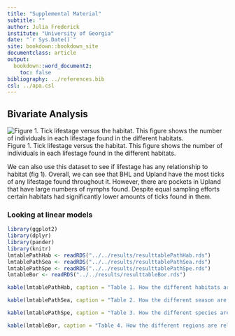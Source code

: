 ---
title: "Supplemental Material"
subtitle: ""
author: Julia Frederick
institute: "University of Georgia"
date: "`r Sys.Date()`"
site: bookdown::bookdown_site
documentclass: article
output:
  bookdown::word_document2: 
    toc: false
bibliography: ../references.bib
csl: ../apa.csl
---

## Bivariate Analysis
![Figure 1. Tick lifestage versus the habitat. This figure shows the number of individuals in each lifestage found in the different habitats.](../../results/lifeLandfigure.png)  
Figure 1. Tick lifestage versus the habitat. This figure shows the number of individuals in each lifestage found in the different habitats.  

We can also use this dataset to see if lifestage has any relationship to habitat (fig 1). Overall, we can see that BHL and Upland have the most ticks of any lifestage found throughout it. However, there are pockets in Upland that have large numbers of nymphs found. Despite equal sampling efforts certain habitats had significantly lower amounts of ticks found in them. 

### Looking at linear models
```{r simplelm, echo = FALSE }
library(ggplot2)
library(dplyr)
library(pander)
library(knitr)
lmtablePathHab <- readRDS("../../results/resulttablePathHab.rds")
lmtablePathSea <- readRDS("../../results/resulttablePathSea.rds")
lmtablePathSpe <- readRDS("../../results/resulttablePathSpe.rds")
lmtableBor <- readRDS("../../results/resulttableBor.rds")

kable(lmtablePathHab, caption = "Table 1. How the different habitats are related to total pathogen")

kable(lmtablePathSea, caption = "Table 2. How the different season are related to total pathogen")

kable(lmtablePathSpe, caption = "Table 3. How the different species are related to total pathogen")

kable(lmtableBor, caption = "Table 4. How the different regions are related to Borrelia.spp in Ixodes scapularis")
```
